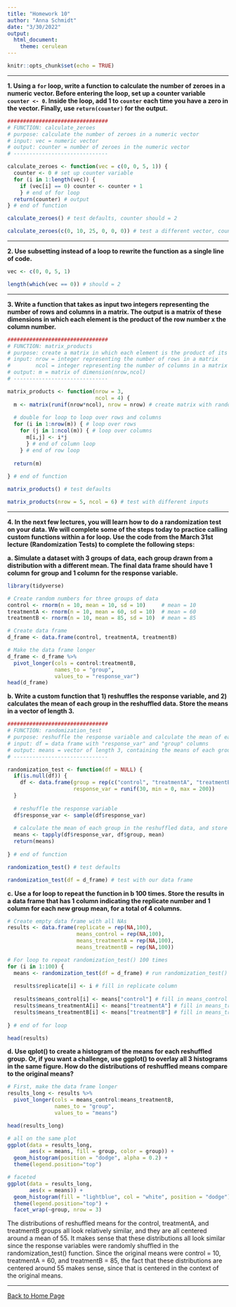 ```yaml
---
title: "Homework 10"
author: "Anna Schmidt"
date: "3/30/2022"
output: 
  html_document: 
    theme: cerulean
---
```


```r
knitr::opts_chunk$set(echo = TRUE)
```

___
**1. Using a `for` loop, write a function to calculate the number of zeroes in a numeric vector. Before entering the loop, set up a counter variable `counter <- 0`. Inside the loop, add 1 to `counter` each time you have a zero in the vector. Finally, use `return(counter)` for the output.**

```r
################################
# FUNCTION: calculate_zeroes
# purpose: calculate the number of zeroes in a numeric vector
# input: vec = numeric vector
# output: counter = number of zeroes in the numeric vector
# ------------------------------

calculate_zeroes <- function(vec = c(0, 0, 5, 1)) {
  counter <- 0 # set up counter variable
  for (i in 1:length(vec)) {
    if (vec[i] == 0) counter <- counter + 1
    } # end of for loop
  return(counter) # output
} # end of function

calculate_zeroes() # test defaults, counter should = 2

calculate_zeroes(c(0, 10, 25, 0, 0, 0)) # test a different vector, counter should = 4
```

___
**2. Use subsetting instead of a loop to rewrite the function as a single line of code.**

```r
vec <- c(0, 0, 5, 1)

length(which(vec == 0)) # should = 2
```

___
**3. Write a function that takes as input two integers representing the number of rows and columns in a matrix. The output is a matrix of these dimensions in which each element is the product of the row number x the column number.**

```r
################################
# FUNCTION: matrix_products
# purpose: create a matrix in which each element is the product of its row# x column#
# input: nrow = integer representing the number of rows in a matrix
#        ncol = integer representing the number of columns in a matrix
# output: m = matrix of dimension(nrow,ncol)
# ------------------------------

matrix_products <- function(nrow = 3,
                            ncol = 4) {
  m <- matrix(runif(nrow*ncol), nrow = nrow) # create matrix with random values
  
  # double for loop to loop over rows and columns
  for (i in 1:nrow(m)) { # loop over rows
    for (j in 1:ncol(m)) { # loop over columns
      m[i,j] <- i*j
      } # end of column loop
    } # end of row loop
  
  return(m)
  
} # end of function

matrix_products() # test defaults

matrix_products(nrow = 5, ncol = 6) # test with different inputs
```

___
**4. In the next few lectures, you will learn how to do a randomization test on your data. We will complete some of the steps today to practice calling custom functions within a for loop. Use the code from the March 31st lecture (Randomization Tests) to complete the following steps:**

**a. Simulate a dataset with 3 groups of data, each group drawn from a distribution with a different mean. The final data frame should have 1 column for group and 1 column for the response variable.**

```r
library(tidyverse)

# Create random numbers for three groups of data
control <- rnorm(n = 10, mean = 10, sd = 10)     # mean = 10
treatmentA <- rnorm(n = 10, mean = 60, sd = 10)  # mean = 60
treatmentB <- rnorm(n = 10, mean = 85, sd = 10)  # mean = 85

# Create data frame
d_frame <- data.frame(control, treatmentA, treatmentB)

# Make the data frame longer
d_frame <- d_frame %>%
  pivot_longer(cols = control:treatmentB,
               names_to = "group",
               values_to = "response_var")
head(d_frame)
```

**b. Write a custom function that 1) reshuffles the response variable, and 2) calculates the mean of each group in the reshuffled data. Store the means in a vector of length 3.**

```r
################################
# FUNCTION: randomization_test
# purpose: reshuffle the response variable and calculate the mean of each group in the reshuffled data
# input: df = data frame with "response_var" and "group" columns
# output: means = vector of length 3, containing the means of each group
# ------------------------------

randomization_test <- function(df = NULL) {
  if(is.null(df)) {
    df <- data.frame(group = rep(c("control", "treatmentA", "treatmentB"), each = 10),
                     response_var = runif(30, min = 0, max = 200))
  }
  
  # reshuffle the response variable
  df$response_var <- sample(df$response_var)
  
  # calculate the mean of each group in the reshuffled data, and store the means in a vector of length 3
  means <- tapply(df$response_var, df$group, mean)
  return(means)
  
} # end of function

randomization_test() # test defaults

randomization_test(df = d_frame) # test with our data frame
```

**c. Use a for loop to repeat the function in b 100 times. Store the results in a data frame that has 1 column indicating the replicate number and 1 column for each new group mean, for a total of 4 columns.**

```r
# Create empty data frame with all NAs
results <- data.frame(replicate = rep(NA,100), 
                      means_control = rep(NA,100), 
                      means_treatmentA = rep(NA,100), 
                      means_treatmentB = rep(NA,100))

# For loop to repeat randomization_test() 100 times
for (i in 1:100) {
  means <- randomization_test(df = d_frame) # run randomization_test() function
  
  results$replicate[i] <- i # fill in replicate column
  
  results$means_control[i] <- means["control"] # fill in means_control column
  results$means_treatmentA[i] <- means["treatmentA"] # fill in means_treatmentA column
  results$means_treatmentB[i] <- means["treatmentB"] # fill in means_treatmentB column
  
} # end of for loop

head(results)
```

**d. Use qplot() to create a histogram of the means for each reshuffled group. Or, if you want a challenge, use ggplot() to overlay all 3 histograms in the same figure. How do the distributions of reshuffled means compare to the original means?**

```r
# First, make the data frame longer
results_long <- results %>%
  pivot_longer(cols = means_control:means_treatmentB,
               names_to = "group",
               values_to = "means")

head(results_long)

# all on the same plot
ggplot(data = results_long, 
       aes(x = means, fill = group, color = group)) +
  geom_histogram(position = "dodge", alpha = 0.2) +
  theme(legend.position="top")

# faceted
ggplot(data = results_long, 
       aes(x = means)) +
  geom_histogram(fill = "lightblue", col = "white", position = "dodge") +
  theme(legend.position="top") +
  facet_wrap(~group, nrow = 3)
```

The distributions of reshuffled means for the control, treatmentA, and treatmentB groups all look relatively similar, and they are all centered around a mean of 55. It makes sense that these distributions all look similar since the response variables were randomly shuffled in the randomization_test() function. Since the original means were control = 10, treatmentA = 60, and treatmentB = 85, the fact that these distributions are centered around 55 makes sense, since that is centered in the context of the original means. 

___
[Back to Home Page](index.html)